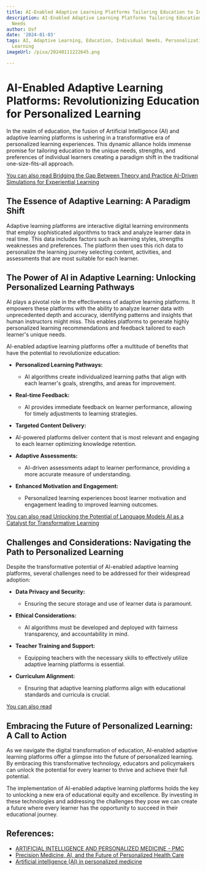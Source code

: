```yaml
---
title: AI-Enabled Adaptive Learning Platforms Tailoring Education to Individual Needs
description: AI-Enabled Adaptive Learning Platforms Tailoring Education to Individual
  Needs
author: Usf
date: '2024-01-03'
tags: AI, Adaptive Learning, Education, Individual Needs, Personalization, Technology-Enhanced
  Learning
imageUrl: /pixa/20240111222645.png

---
```

# AI-Enabled Adaptive  Learning Platforms: Revolutionizing Education for Personalized Learning

In  the realm of education, the fusion of  Artificial Intelligence (AI) and adaptive learning  platforms is ushering in a  transformative era of personalized learning experiences. This  dynamic alliance holds immense promise for tailoring education to the unique  needs, strengths,  and  preferences  of individual learners creating a paradigm shift in the traditional one-size-fits-all approach.

[You can also read Bridging the Gap Between  Theory and Practice AI-Driven Simulations for Experiential Learning](Bridging%20the%20Gap%20Between%20Theory%20and%20Practice%20AI-Driven%20Simulations%20for%20Experiential%20Learning)


## The Essence of Adaptive Learning: A Paradigm Shift

Adaptive learning platforms are interactive digital learning environments that employ sophisticated algorithms to track and analyze learner data in real time. This  data includes factors such as learning  styles, strengths weaknesses and preferences. The platform then uses this rich data to personalize the learning journey selecting content, activities, and assessments that are most suitable for each  learner.

## The Power of AI  in Adaptive Learning: Unlocking Personalized Learning Pathways

AI  plays a pivotal role in the effectiveness of adaptive  learning platforms. It empowers these platforms with the ability to analyze learner data with  unprecedented  depth and accuracy, identifying patterns and insights that  human instructors might miss. This enables platforms  to generate highly personalized learning  recommendations and feedback tailored to each learner's unique needs.

AI-enabled adaptive learning platforms offer a multitude of benefits that have the potential to revolutionize education:

- **Personalized Learning Pathways:**
  -  AI algorithms create individualized learning paths that align with each learner's goals, strengths, and areas for improvement.

- **Real-time Feedback:**
  - AI provides immediate feedback on  learner performance, allowing for timely adjustments to learning strategies.

-  **Targeted Content Delivery:**
  - AI-powered  platforms deliver content that is most relevant  and engaging to  each learner  optimizing knowledge retention.

- **Adaptive Assessments:**
  - AI-driven assessments adapt  to learner performance, providing a more accurate measure of understanding.

- **Enhanced Motivation and  Engagement:**
   - Personalized learning experiences boost learner motivation and engagement leading to improved learning outcomes.

[You can also read Unlocking the Potential of Language Models AI as a Catalyst for Transformative Learning](Unlocking%20the%20Potential%20of%20Language%20Models%20AI%20as%20a%20Catalyst%20for%20Transformative%20Learning)


## Challenges and Considerations:  Navigating the Path to Personalized Learning

Despite the transformative potential of AI-enabled adaptive learning platforms, several challenges  need to be  addressed for their widespread adoption:

- **Data Privacy and Security:**
  - Ensuring the secure storage and use of learner data is paramount.

- **Ethical Considerations:**
  - AI algorithms  must be developed and deployed with fairness transparency, and accountability in mind.

- **Teacher Training  and Support:**
  -  Equipping teachers  with the necessary skills to effectively utilize adaptive  learning platforms is essential.

- **Curriculum Alignment:**
  - Ensuring that adaptive learning platforms align with educational standards and curricula is crucial.

[You can also read  ]()


## Embracing the Future of Personalized Learning: A Call to Action

As we navigate the digital transformation of  education, AI-enabled adaptive learning platforms offer a  glimpse into the  future of personalized learning. By embracing  this transformative technology, educators and policymakers can  unlock the potential for every learner to thrive and achieve their full  potential.

The implementation of AI-enabled adaptive learning platforms holds the  key to unlocking a new era  of  educational equity and excellence. By investing in these  technologies and addressing the challenges they pose we can create a future where every learner has the opportunity to  succeed  in their educational journey.

## References:
- [ARTIFICIAL INTELLIGENCE AND PERSONALIZED MEDICINE - PMC](https://www.ncbi.nlm.nih.gov/pmc/articles/PMC7580505/)
- [Precision Medicine, AI, and the Future of Personalized Health Care](https://www.ncbi.nlm.nih.gov/pmc/articles/PMC7877825/)
- [Artificial intelligence (AI) in personalized medicine](https://journals.lww.com/annals-of-medicine-and-surgery/fulltext/2023/11000/artificial_intelligence__ai__in_personalized.94.aspx)

